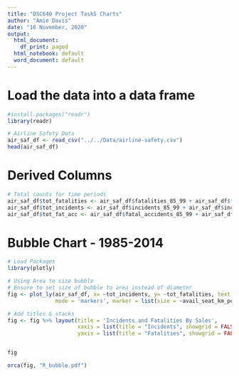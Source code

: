 ---
title: "DSC640 Project Task5 Charts"
author: "Amie Davis"
date: "16 November, 2020"
output:
  html_document:
    df_print: paged
  html_notebook: default
  word_document: default
---

# Load the data into a data frame
```{r}
#install.packages("readr")
library(readr)

# Airline Safety Data
air_saf_df <- read_csv("../../Data/airline-safety.csv")
head(air_saf_df)

```

# Derived Columns
```{r}

# Total counts for time periods
air_saf_df$tot_fatalities <- air_saf_df$fatalities_85_99 + air_saf_df$fatalities_00_14
air_saf_df$tot_incidents <- air_saf_df$incidents_85_99 + air_saf_df$incidents_00_14
air_saf_df$tot_fat_acc <- air_saf_df$fatal_accidents_85_99 + air_saf_df$fatal_accidents_00_14

```

# Bubble Chart - 1985-2014
```{r}
# Load Packages
library(plotly)

# Using Area to size bubble
# Ensure to set size of bubble to area instead of diameter
fig <- plot_ly(air_saf_df, x= ~tot_incidents, y= ~tot_fatalities, text = ~airline, type = 'scatter', 
               mode = 'markers', marker = list(size = ~avail_seat_km_per_week/5000000, sizemode = "area", opacity = 0.5))

# Add titles & stacks
fig <- fig %>% layout(title = 'Incidents and Fatalities By Sales',
                      xaxis = list(title = "Incidents", showgrid = FALSE, range = c(0, 20)),
                      yaxis = list(title = "Fatalities", showgrid = FALSE, range = c(0, 100)))


fig

orca(fig, "R_bubble.pdf")
```
